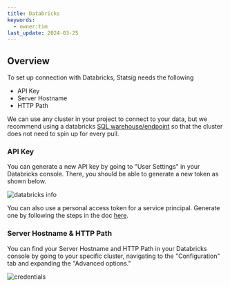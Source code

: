 ```yaml
---
title: Databricks
keywords:
  - owner:tim
last_update: 2024-03-25
---
```


## Overview

To set up connection with Databricks, Statsig needs the following

- API Key
- Server Hostname
- HTTP Path

We can use any cluster in your project to connect to your data, but we recommend using a databricks [SQL warehouse/endpoint](https://docs.databricks.com/sql/admin/sql-endpoints.html) so that the cluster does not need to spin up for every pull.

### API Key

You can generate a new API key by going to "User Settings" in your Databricks console. There, you should be able to generate a new token as shown below.

![databricks info](https://user-images.githubusercontent.com/108023879/188731186-ecdc0872-de06-4576-b387-fa08bdca447d.png)

You can also use a personal access token for a service principal. Generate one by following the steps in the doc [here](https://docs.databricks.com/en/administration-guide/users-groups/service-principals.html#manage-personal-access-tokens-for-a-service-principal).

### Server Hostname & HTTP Path

You can find your Server Hostname and HTTP Path in your Databricks console by going to your specific cluster, navigating to the "Configuration" tab and expanding the "Advanced options."

![credentials](https://user-images.githubusercontent.com/102695539/242474157-e6329ea8-92ae-43af-95dc-7bce2a26a3e6.png)
